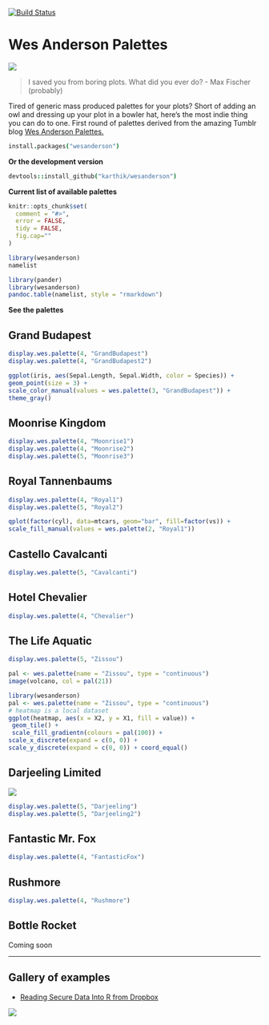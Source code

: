 [![Build Status](https://travis-ci.org/karthik/wesanderson.png)](https://travis-ci.org/karthik/wesanderson)

# Wes Anderson Palettes

![](rushmore.jpg)

> I saved you from boring plots. What did you ever do? - Max Fischer (probably)

Tired of generic mass produced palettes for your plots? Short of adding an owl and dressing up your plot in a bowler hat, here's the most indie thing you can do to one. First round of palettes derived from the amazing Tumblr blog [Wes Anderson Palettes.](http://wesandersonpalettes.tumblr.com/)

```coffee
install.packages("wesanderson")
```

__Or the development version__

```coffee
devtools::install_github("karthik/wesanderson")
```


__Current list of available palettes__

```r
knitr::opts_chunk$set(
  comment = "#>",
  error = FALSE,
  tidy = FALSE,
  fig.cap=""
)
```


```r
library(wesanderson)
namelist
```

```r
library(pander)
library(wesanderson)
pandoc.table(namelist, style = "rmarkdown")
```


__See the palettes__

## Grand Budapest

```r
display.wes.palette(4, "GrandBudapest")
display.wes.palette(4, "GrandBudapest2")
```
```r
ggplot(iris, aes(Sepal.Length, Sepal.Width, color = Species)) + 
geom_point(size = 3) + 
scale_color_manual(values = wes.palette(3, "GrandBudapest")) + 
theme_gray()
```

## Moonrise Kingdom

```r
display.wes.palette(4, "Moonrise1")
display.wes.palette(4, "Moonrise2")
display.wes.palette(5, "Moonrise3")
```

## Royal Tannenbaums

```r
display.wes.palette(4, "Royal1")
display.wes.palette(5, "Royal2")
```
```r
qplot(factor(cyl), data=mtcars, geom="bar", fill=factor(vs)) + 
scale_fill_manual(values = wes.palette(2, "Royal1"))
```


## Castello Cavalcanti

```r
display.wes.palette(5, "Cavalcanti")
```

## Hotel Chevalier

```r
display.wes.palette(4, "Chevalier")
```

## The Life Aquatic

```r
display.wes.palette(5, "Zissou")
```

```r
pal <- wes.palette(name = "Zissou", type = "continuous")
image(volcano, col = pal(21))
```


```r
library(wesanderson)
pal <- wes.palette(name = "Zissou", type = "continuous")
# heatmap is a local dataset
ggplot(heatmap, aes(x = X2, y = X1, fill = value)) +
 geom_tile() + 
 scale_fill_gradientn(colours = pal(100)) + 
scale_x_discrete(expand = c(0, 0)) +
scale_y_discrete(expand = c(0, 0)) + coord_equal() 
```


## Darjeeling Limited

![](http://i.imgur.com/Z2nJvOG.jpg)

```r
display.wes.palette(5, "Darjeeling")
display.wes.palette(5, "Darjeeling2")
```

## Fantastic Mr. Fox

```r
display.wes.palette(4, "FantasticFox")
```


## Rushmore

```r
display.wes.palette(4, "Rushmore")
```

## Bottle Rocket

Coming soon

---


## Gallery of examples

* [Reading Secure Data Into R from Dropbox](http://aaronbaggett.com/notes/2014/03/28/reading-secure-data-into-r-from-dropbox/)

![](http://i.imgur.com/rKqbzQB.png)


